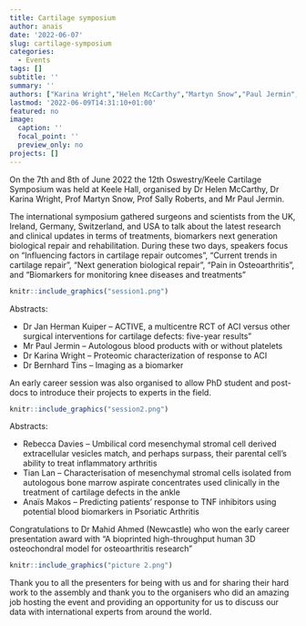 ```yaml
---
title: Cartilage symposium
author: anais
date: '2022-06-07'
slug: cartilage-symposium
categories:
  - Events
tags: []
subtitle: ''
summary: ''
authors: ["Karina Wright","Helen McCarthy","Martyn Snow","Paul Jermin","Sally Roberts","Jan Herman Kuiper","Oksana Kehoe","Charlotte Hulma","Claire Mennan","Jade Perry","Larissa Rix","Rebecca Davies","Tian Lan","Anais Makos","Jessica Fisher-Stokes"]
lastmod: '2022-06-09T14:31:10+01:00'
featured: no
image:
  caption: ''
  focal_point: ''
  preview_only: no
projects: []
---
```


On the 7th and 8th of June 2022 the 12th Oswestry/Keele Cartilage Symposium was held at Keele
Hall, organised by Dr Helen McCarthy, Dr Karina Wright, Prof Martyn Snow, Prof Sally Roberts,
and Mr Paul Jermin.

The international symposium gathered surgeons and scientists from the UK, Ireland, Germany,
Switzerland, and USA to talk about the latest research and clinical updates in terms of
treatments, biomarkers next generation biological repair and rehabilitation. 
During these two days, speakers focus on “Influencing factors in cartilage repair outcomes”,
“Current trends in cartilage repair”, “Next generation biological repair”, “Pain in
Osteoarthritis”, and “Biomarkers for monitoring knee diseases and treatments”

```r
knitr::include_graphics("session1.png")
```

Abstracts:

  -   Dr Jan Herman Kuiper – ACTIVE, a multicentre RCT of ACI versus other surgical interventions for cartilage defects: five-year results”
  -   Mr Paul Jermin – Autologous blood products with or without platelets
  -   Dr Karina Wright – Proteomic characterization of response to ACI
  -   Dr Bernhard Tins – Imaging as a biomarker


An early career session was also organised to allow PhD student and post-docs to introduce their projects to experts in the field.

```r
knitr::include_graphics("session2.png")
```

Abstracts:

  -   Rebecca Davies – Umbilical cord mesenchymal stromal cell derived extracellular vesicles match, and perhaps surpass, their parental cell’s ability to treat inflammatory arthritis
  -   Tian Lan – Characterisation of mesenchymal stromal cells isolated from autologous bone marrow aspirate concentrates used clinically in the treatment of cartilage defects in the ankle
  -   Anaïs Makos – Predicting patients’ response to TNF inhibitors using potential blood biomarkers in Psoriatic Arthritis


Congratulations to Dr Mahid Ahmed (Newcastle) who won the early career presentation award with “A bioprinted high-throughput human 3D osteochondral model for osteoarthritis research”

```r
knitr::include_graphics("picture 2.png")
```

Thank you to all the presenters for being with us and for sharing their hard work to the assembly and thank you to the organisers who did an amazing job hosting the event and providing an opportunity for us to discuss our data with international experts from around the world.
